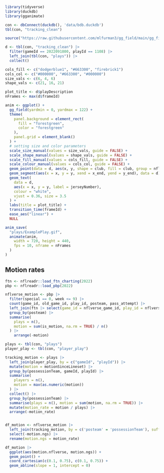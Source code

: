 
```r
library(tidyverse)
library(duckdb)
library(gganimate)

con <- dbConnect(duckdb(), 'data/bdb.duckdb')
tbl(con, "tracking_clean")
```

```r
source("https://raw.githubusercontent.com/mlfurman3/gg_field/main/gg_field.R")
```

```r
d <- tbl(con, "tracking_clean") |>
  filter(gameId == 2022091800, playId == 1108) |>
  left_join(tbl(con, "plays")) |>
  collect()

cols_fill <- c("dodgerblue1", "#663300", "firebrick1")
cols_col <- c("#000000", "#663300", "#000000")
size_vals <- c(6, 4, 6)
shape_vals <- c(21, 16, 21)

plot_title <- d$playDescription
nFrames <- max(d$frameId)

anim <- ggplot() +
  gg_field(yardmin = 0, yardmax = 122) +
  theme(
    panel.background = element_rect(
      fill = "forestgreen",
      color = "forestgreen"
    ),
    panel.grid = element_blank()
  ) +
  # setting size and color parameters
  scale_size_manual(values = size_vals, guide = FALSE) +
  scale_shape_manual(values = shape_vals, guide = FALSE) +
  scale_fill_manual(values = cols_fill, guide = FALSE) +
  scale_colour_manual(values = cols_col, guide = FALSE) +
  geom_point(data = d, aes(x, y, shape = club, fill = club, group = nflId, size = club, color = club)) +
  geom_segment(aes(x = x, y = y, xend = x_end, yend = y_end), data = d) +
  geom_text(
    data = d,
    aes(x = x, y = y, label = jerseyNumber),
    colour = "white",
    vjust = 0.36, size = 3.5
  ) +
  labs(title = plot_title) +
  transition_time(frameId) +
  ease_aes("linear") +
  NULL

anim_save(
  "plays/ExamplePlay.gif",
  animate(anim,
    width = 720, height = 440,
    fps = 10, nframe = nFrames
  )
)

```

## Motion rates

```r
ftn <- nflreadr::load_ftn_charting(2022)
pbp <- nflreadr::load_pbp(2022)

nflverse_motion <- pbp |>
  filter(special == 0, week <= 9) |>
  count(game_id, old_game_id, play_id, posteam, pass_attempt) |>
  left_join(ftn |> select(game_id = nflverse_game_id, play_id = nflverse_play_id, is_motion)) |>
  group_by(posteam) |>
  summarise(
    plays = n(),
    motion = sum(is_motion, na.rm = TRUE) / n()
  ) |>
    arrange(-motion)
```


```r
plays <- tbl(con, "plays")
player_play <- tbl(con, "player_play")

tracking_motion <- plays |>
  left_join(player_play, by = c("gameId", "playId")) |>
  mutate(motion = motionSinceLineset) |>
  group_by(possessionTeam, gameId, playId) |>
  summarise(
    players = n(),
    motion = max(as.numeric(motion))
  ) |>
  collect() |>
  group_by(possessionTeam) |>
  summarise(plays = n(), motion = sum(motion, na.rm = TRUE)) |>
  mutate(motion_rate = motion / plays) |>
  arrange(-motion_rate)


df_motion <- nflverse_motion |>
  left_join(tracking_motion, by = c('posteam' = 'possessionTeam'), suffix = c('.nflverse', '.ngs')) |>
  select(-motion.ngs) |>
  rename(motion.ngs = motion_rate)

df_motion |>
  ggplot(aes(motion.nflverse, motion.ngs)) +
  geom_point() +
  coord_cartesian(c(0.1, 0.75), c(0.1, 0.75)) +
  geom_abline(slope = 1, intercept = 0)

```
